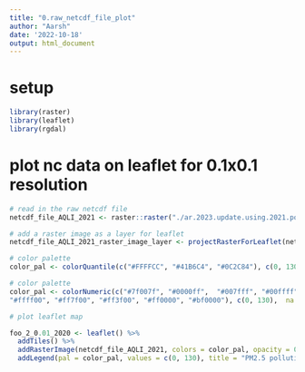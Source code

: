 ```yaml
---
title: "0.raw_netcdf_file_plot"
author: "Aarsh"
date: '2022-10-18'
output: html_document
---
```


# setup
```r
library(raster)
library(leaflet)
library(rgdal)
```


# plot nc data on leaflet for 0.1x0.1 resolution
```r
# read in the raw netcdf file
netcdf_file_AQLI_2021 <- raster::raster("./ar.2023.update.using.2021.pol.data/data/input/pollution/0.1x0.1/foo.nc")

# add a raster image as a layer for leaflet
netcdf_file_AQLI_2021_raster_image_layer <- projectRasterForLeaflet(netcdf_file_AQLI_2021, method = "bilinear")

# color palette
color_pal <- colorQuantile(c("#FFFFCC", "#41B6C4", "#0C2C84"), c(0, 130), na.color = "transparent", n = 7)

# color palette
color_pal <- colorNumeric(c("#7f007f", "#0000ff",  "#007fff", "#00ffff", "#00bf00", "#7fdf00",
"#ffff00", "#ff7f00", "#ff3f00", "#ff0000", "#bf0000"), c(0, 130),  na.color = "transparent")

# plot leaflet map

foo_2_0.01_2020 <- leaflet() %>%
  addTiles() %>%
  addRasterImage(netcdf_file_AQLI_2021, colors = color_pal, opacity = 0.7) %>%
  addLegend(pal = color_pal, values = c(0, 130), title = "PM2.5 pollution map 2020 data", position = "bottomleft")
```

